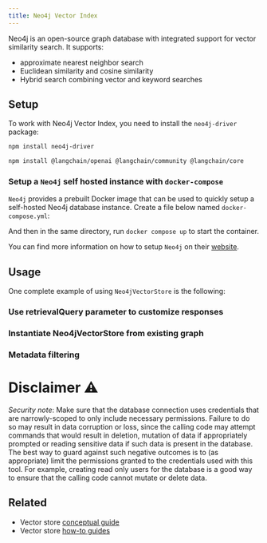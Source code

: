 ```yaml
---
title: Neo4j Vector Index
---
```


Neo4j is an open-source graph database with integrated support for vector similarity search.
It supports:

- approximate nearest neighbor search
- Euclidean similarity and cosine similarity
- Hybrid search combining vector and keyword searches

## Setup

To work with Neo4j Vector Index, you need to install the `neo4j-driver` package:

```bash npm
npm install neo4j-driver
```

<IntegrationInstallTooltip/>

```bash npm
npm install @langchain/openai @langchain/community @langchain/core
```

### Setup a `Neo4j` self hosted instance with `docker-compose`

`Neo4j` provides a prebuilt Docker image that can be used to quickly setup a self-hosted Neo4j database instance.
Create a file below named `docker-compose.yml`:


<DockerExample />

And then in the same directory, run `docker compose up` to start the container.

You can find more information on how to setup `Neo4j` on their [website](https://neo4j.com/docs/operations-manual/current/installation/).

## Usage


One complete example of using `Neo4jVectorStore` is the following:

<Neo4jVector />

### Use retrievalQuery parameter to customize responses


<Neo4jVectorRetrieval />

### Instantiate Neo4jVectorStore from existing graph


<Neo4jVectorExistinggraph />

### Metadata filtering


<Neo4jVectorMetadata />

# Disclaimer ⚠️

_Security note_: Make sure that the database connection uses credentials
that are narrowly-scoped to only include necessary permissions.
Failure to do so may result in data corruption or loss, since the calling
code may attempt commands that would result in deletion, mutation
of data if appropriately prompted or reading sensitive data if such
data is present in the database.
The best way to guard against such negative outcomes is to (as appropriate)
limit the permissions granted to the credentials used with this tool.
For example, creating read only users for the database is a good way to
ensure that the calling code cannot mutate or delete data.

## Related

- Vector store [conceptual guide](/oss/javascript/integrations/vectorstores)
- Vector store [how-to guides](/oss/javascript/integrations/vectorstores)
